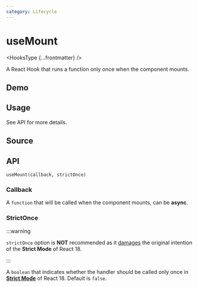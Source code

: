 ```yaml
---
category: Lifecycle
---
```


# useMount


<HooksType {...frontmatter} />

A React Hook that runs a function only once when the component mounts.

## Demo


<App />

## Usage

See API for more details.

## Source


<Source />

## API

```tsx
useMount(callback, strictOnce)
```

### Callback

A `function` that will be called when the component mounts, can be **async**.

### StrictOnce

:::warning

`strictOnce` option is **NOT** recommended as it [damages](https://react.dev/learn/synchronizing-with-effects#dont-use-refs-to-prevent-effects-from-firing) the original intention of the **Strict Mode** of React 18.

:::

A `boolean` that indicates whether the handler should be called only once in **[Strict Mode](https://react.dev/reference/react/StrictMode)** of React 18. Default is `false`.
